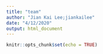 ```yaml
---
title: "team"
author: "Jian Kai Lee;jiankailee"
date: "4/12/2020"
output: html_document
---
```


```r
knitr::opts_chunk$set(echo = TRUE)
```


```r


```
